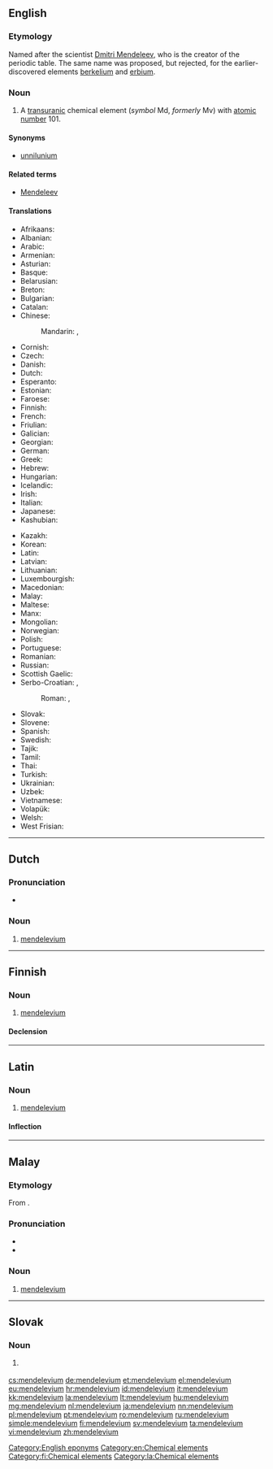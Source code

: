 {{also|Mendelevium}}
==English==
{{elements|Md|fermium|Fm|nobelium|No}}

===Etymology===
Named after the scientist [[w:Dmitri Mendeleev|Dmitri Mendeleev]], who is the creator of the periodic table. The same name was proposed, but rejected, for the earlier-discovered elements [[berkelium]] and [[erbium]].

===Noun===
{{en-noun|-}}
{{wikipedia}}

# A [[transuranic]] chemical element (''symbol'' Md, ''formerly'' Mv) with [[atomic number]] 101.

====Synonyms====
* [[unnilunium]]

====Related terms====
* [[w:Dmitri Mendeleev|Mendeleev]]

====Translations====
{{trans-top|chemical element}}
* Afrikaans: {{t|af|mendelevium}}
* Albanian: {{t|sq|mendelevium}}
* Arabic: {{t|ar|مندلفيوم|m|tr=mandalífyum|sc=Arab}}
* Armenian: {{t|hy|մենդելեւիում|tr=mendelewium}}
* Asturian: {{t|ast|mendeleviu|m}}
* Basque: {{t|eu|mendelebioa}}
* Belarusian: {{t|be|мендзялевiй|m|tr=mendzjalévij|sc=Cyrl}}
* Breton: {{t|br|mendeleviom}}
* Bulgarian: {{t|bg|менделевий|m|tr=mendelévij}}
* Catalan: {{t|ca|mendelevi}}
* Chinese:
*: Mandarin: {{t+|cmn|鍆}}, {{t+|cmn|钔|tr=mén}}
* Cornish: {{t|kw|mendelevyum}}
* Czech: {{t+|cs|mendelevium}}
* Danish: {{t|da|mendelevium}}
* Dutch: {{t+|nl|mendelevium|n}}
* Esperanto: {{t|eo|mendelevio}}
* Estonian: {{t|et|mendeleevium}}
* Faroese: {{t|fo|mendelevium}}
* Finnish: {{t+|fi|mendelevium}}
* French: {{t+|fr|mendélévium|m}}
* Friulian: {{t|fur|mendelevi}}
* Galician: {{t+|gl|mendelevio}}
* Georgian: {{t|ka|მენდელეევიუმი|tr=mendele’eviumi|sc=Geor}}
* German: {{t+|de|Mendelevium|n}}
* Greek: {{t|el|μεντελέβιο|n|tr=mentelévio}}
* Hebrew: {{t+|he|מנדלביום|tr=mendelevyum|sc=Hebr}}
* Hungarian: {{t+|hu|mendelévium}}
* Icelandic: {{t+|is|mendelevín}}
* Irish: {{t|ga|meindiléiviam}}
* Italian: {{t+|it|mendelevio|m}}
* Japanese: {{t+|ja|メンデレビウム|tr=menderebiumu}}
* Kashubian: {{t|csb|mendeléw}}
{{trans-mid}}
* Kazakh: {{t|kk|менделевий|tr=mendelevii|sc=Cyrl}}
* Korean: {{t+|ko|멘델레븀|tr=mendellebyum|sc=Kore}}
* Latin: {{t|la|mendelelevium}}
* Latvian: {{t|lv|mendelevijs}}
* Lithuanian: {{t+|lt|mendelevis}}
* Luxembourgish: {{t|lb|Mendelevium}}
* Macedonian: {{t|mk|менделевиум|m|tr=mendelévium|sc=Cyrl}}
* Malay: {{t|ms|mendelevium}}
* Maltese: {{t|mt|mendelevjum}}
* Manx: {{t|gv|mendelevium}}
* Mongolian: {{t|mn|менделеби|tr=mendelebi|sc=Cyrl}}
* Norwegian: {{t|no|mendelevium}}
* Polish: {{t+|pl|mendelew|m}}
* Portuguese: {{t+|pt|mendelévio|m}}
* Romanian: {{t+|ro|mendeleviu|n}}
* Russian: {{t+|ru|менделевий|m|tr=mendelévij}}
* Scottish Gaelic: {{t|gd|meindilèiviam}}
* Serbo-Croatian: {{t|sh|мендељевиj|m|sc=Cyrl}}, {{t|sh|мендељевиjум|m|sc=Cyrl}}
*: Roman: {{t|sh|mendeljevij}}, {{t|sh|mendeljevijum}}
* Slovak: {{t|sk|mendelevium}}
* Slovene: {{t+|sl|mendelevij|m}}
* Spanish: {{t+|es|mendelevio|m}}
* Swedish: {{t+|sv|mendelevium}}
* Tajik: {{t|tg|mendelevi'|sc=Cyrl}}
* Tamil: {{t|ta|மெண்டலேவியம்|tr=meņţalēviyam|sc=Taml}}
* Thai: {{t|th|เมนเดลีเวียม|tr=mēndēlīwiam|sc=Thai}}
* Turkish: {{t+|tr|mendelevyum}}
* Ukrainian: {{t|uk|менделєвiй|m|tr=mendeljévij|sc=Cyrl}}
* Uzbek: {{t|uz|менделеевий|sc=Cyrl|tr=mendeleeviy}}
* Vietnamese: {{t|vi|menđelevi}}
* Volapük: {{t|vo|mendelevin}}
* Welsh: {{t|cy|mendelefiwm}}
* West Frisian: {{t|fy|mendelevium}}
{{trans-bottom}}

[[Category:English eponyms]]
[[Category:en:Chemical elements]]

----

==Dutch==
{{wikipedia|lang=nl}}
{{elements|Md|fermium|Fm|nobelium|No|lang=nl}}

===Pronunciation===
* {{audio|Nl-mendelevium.ogg|Audio|lang=nl}}

===Noun===
{{nl-noun|n|-|-}}

# [[#English|mendelevium]]

----

==Finnish==
{{wikipedia|lang=fi}}

===Noun===
{{fi-noun}}

# [[#English|mendelevium]]

====Declension====
{{fi-decl-risti|mendelevium|||a|i=0}}

[[Category:fi:Chemical elements]]

----

==Latin==
{{wikipedia|lang=la}}

===Noun===
{{la-noun|mendelevium|mendelevii|mendeleviī|n|second}}

# [[#English|mendelevium]]

====Inflection====
{{la-decl-2nd-N|mendelevi}}

[[Category:la:Chemical elements]]

----

==Malay==
{{wikipedia|lang=ms}}
{{elements|Md|fermium|Fm|nobelium|No|lang=ms}}

===Etymology===
From {{etyl|en|ms}} {{term|mendelevium|lang=en}}.

===Pronunciation===
* {{IPA|[mɛndəlɛviom]|[mɛndəlɛviəm]|lang=ms}}
* {{rhymes|iom|jom|om|lang=ms}}

===Noun===
{{head|ms|noun}}

# [[#English|mendelevium]] {{gloss|chemical element}}

----

==Slovak==
{{elements|Md|fermium|Fm|nobelium|no|lang=sk}}

===Noun===
{{sk-noun|g=n|gen=mendelevia|decl=mesto}}

# {{l|en|mendelevium}} {{gloss|element}}

[[cs:mendelevium]]
[[de:mendelevium]]
[[et:mendelevium]]
[[el:mendelevium]]
[[eu:mendelevium]]
[[hr:mendelevium]]
[[id:mendelevium]]
[[it:mendelevium]]
[[kk:mendelevium]]
[[la:mendelevium]]
[[lt:mendelevium]]
[[hu:mendelevium]]
[[mg:mendelevium]]
[[nl:mendelevium]]
[[ja:mendelevium]]
[[nn:mendelevium]]
[[pl:mendelevium]]
[[pt:mendelevium]]
[[ro:mendelevium]]
[[ru:mendelevium]]
[[simple:mendelevium]]
[[fi:mendelevium]]
[[sv:mendelevium]]
[[ta:mendelevium]]
[[vi:mendelevium]]
[[zh:mendelevium]]